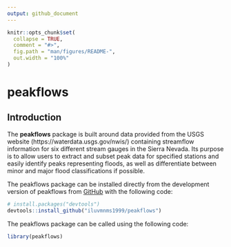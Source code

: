```yaml
---
output: github_document
---
```


<!-- README.md is generated from README.Rmd. Please edit that file -->

```r
knitr::opts_chunk$set(
  collapse = TRUE,
  comment = "#>",
  fig.path = "man/figures/README-",
  out.width = "100%"
)
```

# peakflows

<!-- badges: start -->
<!-- badges: end -->

## Introduction
The **peakflows** package is built around data provided from the USGS website (https://waterdata.usgs.gov/nwis/) containing streamflow information for six different stream gauges in the Sierra Nevada. Its purpose is to allow users to extract and subset peak data for specified stations and easily identify peaks representing floods, as well as differentiate between minor and major flood classifications if possible.

The peakflows package can be installed directly from the development version of peakflows from [GitHub](https://github.com/) with the following code:

```r
# install.packages("devtools")
devtools::install_github("iluvmnms1999/peakflows")
```


The peakflows package can be called using the following code:

```r
library(peakflows)

```
